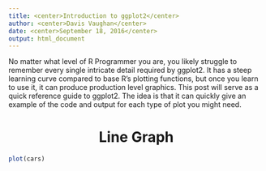 ```yaml
---
title: <center>Introduction to ggplot2</center>
author: <center>Davis Vaughan</center>
date: <center>September 18, 2016</center>
output: html_document
---
```


No matter what level of R Programmer you are, you likely struggle to remember every single intricate detail required by ggplot2. It has a steep learning curve compared to base R's plotting functions, but once you learn to use it, it can produce production level graphics. This post will serve as a quick reference guide to ggplot2. The idea is that it can quickly give an example of the code and output for each type of plot you might need.

<center> <h1>Line Graph</h1> </center>

```r
plot(cars)
```

